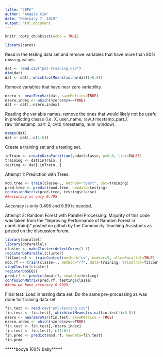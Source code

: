 ---
title: "C8PA"
author: "Angela Kim"
date: "February 7, 2019"
output: html_document
---

```{r setup, include=FALSE}
knitr::opts_chunk$set(echo = TRUE)
```
```{r}
library(caret)
```

Read in the testing data set and remove variables that have more than 80% missing values. 
```{r}
dat <- read.csv("pml-training.csv")
dim(dat)
dat <- dat[,-which(colMeans(is.na(dat))>0.8)]
```

Remove variables that have near zero variability. 
```{r}
nzero <- nearZeroVar(dat, saveMetrics=TRUE) 
nzero.index <- which(nzero$nzv==TRUE) 
dat <- dat[,-nzero.index]
```

Reading the variable names, remove the ones that would likely not be useful in predicting classe (i.e. X, user_name, raw_timestamp_part_1, raw_timestamp_part_2, cvtd_timestamp, num_window). 
```{r}
names(dat) 
dat <- dat[,-c(1:6)]
```

Create a training set and a testing set. 
```{r}
inTrain <- createDataPartition(y=dat$classe, p=0.6, list=FALSE)
training <- dat[inTrain, ]
testing <- dat[-inTrain, ]
```

Attempt 1: Prediction with Trees. 
```{r}
mod.tree <- train(classe~., method="rpart", dat=training) 
pred.tree <- predict(mod.tree, newdata=testing)
confusionMatrix(pred.tree, testing$classe)
##accuracy is only 0.495
```
Accuracy is only 0.495 and 0.99 is needed. 

Attempt 2: Random Forest with Parallel Processing. Majority of this code was taken from the "Improving Performance of Random Forest in caret::train()" posted on github by the Community Teaching Assistants as posted on the discussion forum. 
```{r}
library(parallel)
library(doParallel)
cluster <- makeCluster(detectCores()-1)
registerDoParallel(cluster) 
fitControl <- trainControl(method="cv", number=5, allowParallel=TRUE) 
mod.rf <- train(classe~., method="rf", data=training, trControl=fitControl) 
stopCluster(cluster)
registerDoSEQ() 
pred.rf <- predict(mod.rf, newdata=testing) 
confusionMatrix(pred.rf, testing$classe) 
##now we have accuracy 0.9999! 
```

Final test. Load in testing data set. Do the same pre-processing as was done for training data set.
```{r}
fin.test <- read.csv("pml-testing.csv") 
fin.test <- fin.test[,-which(colMeans(is.na(fin.test))>0.8)]
nzero <- nearZeroVar(fin.test, saveMetrics = TRUE) 
nzero.index <- which(nzero$nzv==TRUE) 
fin.test <- fin.test[,-nzero.index]
fin.test <- fin.test[,-c(1:6)]
fin.pred <- predict(mod.rf, newdata=fin.test) 
fin.pred
```



*****booya 100% baby*****